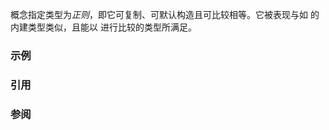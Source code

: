 {{cpp/title|regular}}
{{cpp/concepts/navbar}}
{{ddcl|header=concepts|since=c++20|1=
template &lt;class T&gt;
concept regular = std::semiregular&lt;T&gt; &amp;&amp; std::equality_comparable&lt;T&gt;;
}}

{{tt|regular}} 概念指定类型为''正则''，即它可复制、可默认构造且可比较相等。它被表现与如 {{c/core|int}} 的内建类型类似，且能以 {{tt|1===}} 进行比较的类型所满足。

===示例===
{{example
|code=
#include &lt;concepts&gt;
#include &lt;iostream&gt;

template&lt;std::regular T&gt;
struct Single
{
    T value;
    friend bool operator==(const Single&amp;, const Single&amp;) = default;
};

int main()
{
    Single&lt;int&gt; myInt1{4};
    Single&lt;int&gt; myInt2;
    myInt2 = myInt1;

    if (myInt1 == myInt2)
        std::cout &lt;&lt; "Equal\n";

    std::cout &lt;&lt; myInt1.value &lt;&lt; ' ' &lt;&lt; myInt2.value &lt;&lt; '\n';
}
|output=
Equal
4 4
}}

===引用===
{{ref std c++23}}
{{ref std|section=18.6|title=Object concepts|id=concepts.object}}
{{ref std end}}
{{ref std c++20}}
{{ref std|section=18.6|title=Object concepts|id=concepts.object}}
{{ref std end}}

===参阅===
{{dsc begin}}
{{dsc inc|cpp/concepts/dsc semiregular}}
{{dsc end}}

{{langlinks|de|en|es|ja|ru}}